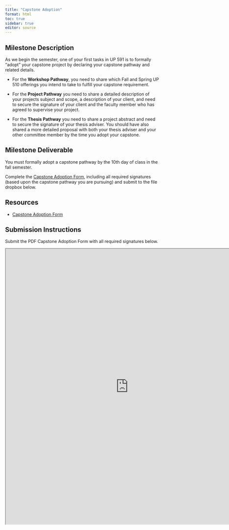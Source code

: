 ```yaml
---
title: "Capstone Adoption"
format: html
toc: true
sidebar: true
editor: source
---
```


## Milestone Description

As we begin the semester, one of your first tasks in UP 591 is to formally "adopt" your capstone project by declaring your capstone pathway and related details.

- For the **Workshop Pathway**, you need to share which Fall and Spring UP 510 offerings you intend to take to fulfill your capstone requirement.

- For the **Project Pathway** you need to share a detailed description of your projects subject and scope, a description of your client, and need to secure the signature of your client and the faculty member who has agreed to supervise your project.

- For the **Thesis Pathway** you need to share a project abstract and need to secure the signature of your thesis adviser. You should have also shared a more detailed proposal with both your thesis adviser and your other committee member by the time you adopt your capstone.

## Milestone Deliverable
You must formally adopt a capstone pathway by the 10th day of class in the fall semester. 

Complete the [Capstone Adoption Form](files/02_CapstoneAdoption.pdf), including all required signatures (based upon the capstone pathway you are pursuing) and submit to the file dropbox below.

## Resources

- [Capstone Adoption Form](files/02_CapstoneAdoption.pdf)

## Submission Instructions

Submit the PDF Capstone Adoption Form with all required signatures below.

<iframe src="https://uofi.app.box.com/f/6da24816da61476f913fef4794ed2087" height="900" width="800"></iframe>